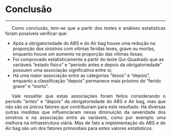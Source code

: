 <style>
p {
  text-align: justify;  
  text-indent: 20px;   
}
</style>  

# Conclusão  
***  

<p>Como conclusão, tem-se que a partir dos testes e análises estatísticas foram possíveis verificar que:  

- Após a obrigatoriedade do ABS e do Air bag houve uma redução na proporção dos sinistros com vítimas feridas leves, grave ou mortas, enquanto houve um aumento na proporção das vítimas ilesas;
- Foi comprovado estatísticamente a partir do teste Qui-Quadrado que as variáveis "estado físico" e "período antes e depois da obrigatoriedade" possuem uma associação significativa entre si;
- Há uma maior associação entre as categorias "ilesos" e "depois", enquanto a classificação "depois" permanece mais próximo de "ferido grave" e "morto".  

<p>Vale ressaltar que estas associações foram feitos considerando o período "antes" e "depois" da obrigatoriedade do ABS e Air bag, mas que não são os únicos fatores que contribuiram para este resultado. Há diversas outras medidas que influenciaram nessa diminuição da severidade dos sinistros e na associação entre as variáveis, como por exemplo uma melhora na infraestrutura viária. Mas de fato a implementação do ABS e do Air bag são um dos fatores primordiais para estes valores estatísticos.  

